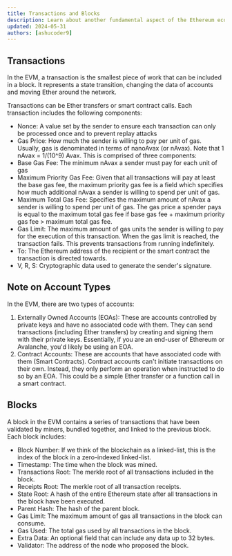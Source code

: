 ```yaml
---
title: Transactions and Blocks
description: Learn about another fundamental aspect of the Ethereum ecosystem - Transactions and Blocks.
updated: 2024-05-31
authors: [ashucoder9]
---
```


## Transactions

In the EVM, a transaction is the smallest piece of work that can be included in a block. It represents a state transition, changing the data of accounts and moving Ether around the network.

Transactions can be Ether transfers or smart contract calls. Each transaction includes the following components:

- Nonce: A value set by the sender to ensure each transaction can only be processed once and to prevent replay attacks
- Gas Price: How much the sender is willing to pay per unit of gas. Usually, gas is denominated in terms of nanoAvax (or nAvax). Note that 1 nAvax = 1/(10^9) Avax. This is comprised of three components:
- Base Gas Fee: The minimum nAvax a sender must pay for each unit of gas
- Maximum Priority Gas Fee: Given that all transactions will pay at least the base gas fee, the maximum priority gas fee is a field which specifies how much additional nAvax a sender is willing to spend per unit of gas.
- Maximum Total Gas Fee: Specifies the maximum amount of nAvax a sender is willing to spend per unit of gas. The gas price a spender pays is equal to the maximum total gas fee if base gas fee + maximum priority gas fee > maximum total gas fee.
- Gas Limit: The maximum amount of gas units the sender is willing to pay for the execution of this transaction. When the gas limit is reached, the transaction fails. This prevents transactions from running indefinitely.
- To: The Ethereum address of the recipient or the smart contract the transaction is directed towards.
- V, R, S: Cryptographic data used to generate the sender's signature.

## Note on Account Types

In the EVM, there are two types of accounts:

1. Externally Owned Accounts (EOAs): These are accounts controlled by private keys and have no associated code with them. They can send transactions (including Ether transfers) by creating and signing them with their private keys. Essentially, if you are an end-user of Ethereum or Avalanche, you'd likely be using an EOA.
2. Contract Accounts: These are accounts that have associated code with them (Smart Contracts). Contract accounts can't initiate transactions on their own. Instead, they only perform an operation when instructed to do so by an EOA. This could be a simple Ether transfer or a function call in a smart contract.

## Blocks

A block in the EVM contains a series of transactions that have been validated by miners, bundled together, and linked to the previous block. Each block includes:

- Block Number: If we think of the blockchain as a linked-list, this is the index of the block in a zero-indexed linked-list.
- Timestamp: The time when the block was mined.
- Transactions Root: The merkle root of all transactions included in the block.
- Receipts Root: The merkle root of all transaction receipts.
- State Root: A hash of the entire Ethereum state after all transactions in the block have been executed.
- Parent Hash: The hash of the parent block.
- Gas Limit: The maximum amount of gas all transactions in the block can consume.
- Gas Used: The total gas used by all transactions in the block.
- Extra Data: An optional field that can include any data up to 32 bytes.
- Validator: The address of the node who proposed the block.